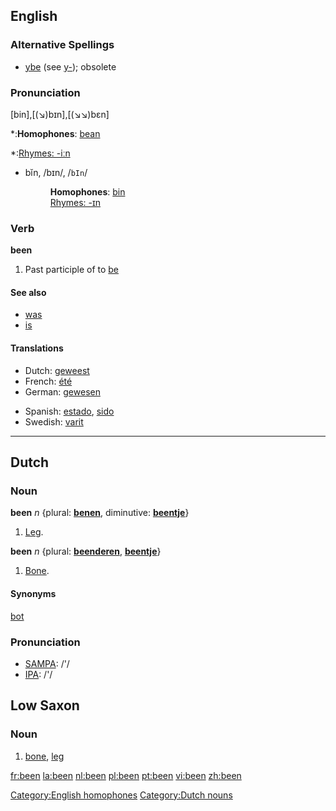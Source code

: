 ==English==

{{rank|who|said|would|46|been|will|no|them}}

===Alternative Spellings===
*[[ybe]] (see [[y-]]); obsolete

===Pronunciation===
[bin],[(↘)bɪn],[(↘↘)bɛn]
*:'''Homophones''': [[bean]] [[Category:English homophones]]
*:[[Rhymes:English:-iːn|Rhymes: -iːn]]
*bĭn, /bɪn/, /<tt>bIn</tt>/
*:'''Homophones''': [[bin]]
*:[[Rhymes:English:-ɪn|Rhymes: -ɪn]]

===Verb===
'''been''' 
# Past participle of to [[be]]

====See also====
*[[was]]
*[[is]]

====Translations====
{{top}}
* Dutch: [[geweest]]
* French: [[été]]
* German: [[gewesen]]
{{mid}}
* Spanish: [[estado]], [[sido]]
* Swedish: [[varit]]
{{bottom}}

----

==Dutch==
===Noun===
'''been''' ''n'' {plural: '''[[benen]]''', diminutive: '''[[beentje]]'''}
#[[leg|Leg]].

'''been''' ''n'' {plural: '''[[beenderen]]''', '''[[beentje]]'''}
#[[bone|Bone]].

====Synonyms====
[[bot]]

===Pronunciation===
*[[w:SAMPA|SAMPA]]: /'/
*[[w:IPA|IPA]]: /'/

==Low Saxon==
===Noun===
# [[bone]], [[leg]]

[[Category:Dutch nouns]]

[[fr:been]]
[[la:been]]
[[nl:been]]
[[pl:been]]
[[pt:been]]
[[vi:been]]
[[zh:been]]